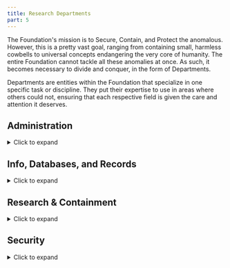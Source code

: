 ```yaml
---
title: Research Departments
part: 5
---
```


The Foundation's mission is to Secure, Contain, and Protect the anomalous.
However, this is a pretty vast goal, ranging from containing small, harmless
cowbells to universal concepts endangering the very core of humanity. The entire
Foundation cannot tackle all these anomalies at once. As such, it becomes
necessary to divide and conquer, in the form of Departments.

Departments are entities within the Foundation that specialize in one specific
task or discipline. They put their expertise to use in areas where others could
not, ensuring that each respective field is given the care and attention it
deserves.

## Administration

<details>
  <summary>Click to expand</summary>

| Department Name                                  | Description                                                                                                                 | Subdivisions (if applicable)               |
| ------------------------------------------------ | --------------------------------------------------------------------------------------------------------------------------- | ------------------------------------------ |
| The Office of the Administrator                  | An administrative department made up of The Administrator and their closest staff.                                          | N/A                                        |
| O5 Council                                       | A group of 13 high-ranking officials with ultimate control over the Foundation.                                             | N/A                                        |
| Oversight Committees                             | Each O5 runs an Oversight Committee that manages areas/sites/SCPs/Departments that fall under their individual purview      | N/A                                        |
| Site Directors' Executive Committee of the Whole | A collective of every Site Director, voting on administrative proposals _en masse_.                                         | N/A                                        |
| Accounting Department                            | Takes stock of the Foundation's assets, employees, and finances.                                                            | Sub-department of Statistics               |
| Sub-department of Statistics                     | Provides statistical information based on the records kept by the Accounting Department.                                    | N/A                                        |
| Amnestics Production Department                  | Oversees the production of amnestics within the Foundation.                                                                 | N/A                                        |
| Classification Committee                         | Proposes modifications to object classification.                                                                            | N/A                                        |
| Containment Committee                            | Proposes modifications to containment procedures.                                                                           | N/A                                        |
| Ethics Committee                                 | An independent board responsible for weighing the moral costs of the Foundation's containment.                              | Ethics Subcommittee for Humanoid Anomalies |
| Ethics Subcommittee for Humanoid Anomalies       | Determines ethical containment and containment procedures relating to humanoid anomalies.                                   | N/A                                        |
| Foundation Experimentation Committee             | Approves of testing and experimentation.                                                                                    | N/A                                        |
| Department of Health and Security                | Ensures the health of security of Foundation personnel.                                                                     | N/A                                        |
| Department of Human Resources                    | Oversees the recruiting, interviewing, and hiring of new staff, and ensuring that staff are treated well by administration. | N/A                                        |
| Legal Department                                 | The Foundation's in-house legal department.                                                                                 | N/A                                        |
| Location Selection Committee                     | Chooses the locations for testing and other Foundation procedures which cannot be conducted in-site.                        | N/A                                        |
| Department of Surplus                            | Supervises the selling or lending of Foundation surplus supplies.                                                           | N/A                                        |

</details>

## Info, Databases, and Records

<details>
  <summary>Click to expand</summary>

| Department Name                                                      | Description                                                                                                                                             | Subdivisions (If Applicable)                            |
| -------------------------------------------------------------------- | ------------------------------------------------------------------------------------------------------------------------------------------------------- | ------------------------------------------------------- |
| Department of Applied Influence                                      | Directly influences non-Foundation groups to achieve Foundation goals.                                                                                  | Subdivision of External Affairs and Intelligence Agency |
| Archival Department                                                  | Manages the SCiPNET database and the documentation of anomalies.                                                                                        | N/A                                                     |
| Decommissioning Department                                           | Reviews petitions to intentionally terminate (decommission) an SCP when containment is deemed unsustainable.                                            | N/A                                                     |
| Department of Design                                                 | Handles all aspects of creative architectural and visual decorations.                                                                                   | Iconography Division                                    |
| Digitization Department                                              | Digitizes physical records held by the Foundation.                                                                                                      | Subdivision of RAISA.                                   |
| Disinformation Bureau                                                | Disseminates false and contradictory information within the public to ensure a veil of secrecy.                                                         | N/A                                                     |
| Document Recovery Division                                           | Recovers deleted or lost documents for archiving and posterity.                                                                                         | Subdivision of RAISA.                                   |
| Explanation and Research Department                                  | Responsible for reclassifying various outdated or misclassified anomalies as Explained.                                                                 | N/A                                                     |
| Department of External Affairs and Intelligence Agency               | Studies and contains anomalies related to nation-states. Also involved in diplomatic relations with non-Foundation groups and espionage.                | Applied Influence and Public Disinformation.            |
| Iconography Division                                                 | Produces icons for Foundation use.                                                                                                                      | Subdivision of Department of Design                     |
| Information Detraction, Censorship, and Rescission Division (IDCaRD) | Monitors and obstructs groups which seek to disseminate information about the anomalous.                                                                | N/A                                                     |
| Department of Inter-Anomaly Experimentation                          | A now-defunct department that oversaw cross-testing between anomalies.                                                                                  | N/A                                                     |
| Observer: An SCP Foundation Journal                                  | Scientific journal published by the Foundation for internal circulation.                                                                                | N/A                                                     |
| Department of Paranormal Organization Review                         | Maintains records on "Groups of Interest", headed by O5-5.                                                                                              | N/A                                                     |
| Department of Public Disinformation                                  | Disseminates misinformation into the public to cover up anomalous activity.                                                                             | Subdivision of External Affairs and Intelligence Agency |
| Department of Public Outreach                                        | Oversees communications with GoIs, organizations, and figures with a public presence, and produces Foundation media to be disseminated into the public. | N/A                                                     |
| Recordkeeping and Information Security Administration (RAISA)        | Maintains the security and safety of all internal Foundation data.                                                                                      | N/A                                                     |

</details>

## Research & Containment

<details>
  <summary>Click to expand</summary>

| Department Name                                                                | Description                                                                                                                                                                                                             | Subdivisions (If Applicable)                                                                                                                             |
| ------------------------------------------------------------------------------ | ----------------------------------------------------------------------------------------------------------------------------------------------------------------------------------------------------------------------- | -------------------------------------------------------------------------------------------------------------------------------------------------------- |
| Department of Abnormalities                                                    | [DATA LOST]                                                                                                                                                                                                             | N/A                                                                                                                                                      |
| Abrahamic Division                                                             | A division of Tactical Theology focused on Abrahamic Religions (Christianity, Judaism, and Islam).                                                                                                                      | Subdivision of Tactical Theology.                                                                                                                        |
| Department of Acroamatic Abatement                                             | A department that processes anomalous waste material for disposal.                                                                                                                                                      | N/A                                                                                                                                                      |
| Alchemy Department                                                             | Tasked with containing threats beyond rational science, involving the manipulation of the Aetheric forces which generate reality.                                                                                       | N/A                                                                                                                                                      |
| Department of Amnestics                                                        | Manages amnestic administration.                                                                                                                                                                                        | N/A                                                                                                                                                      |
| Department of Analytics                                                        | Data analysis and statistical forecasting using both mundane and anomalous methods. Manages the WATCHDOG monitoring network.                                                                                            | Organized into Divisions of Data Processing, Statistical Prediction, and Informational Security. Also responsible for the ad hoc Eigenweaponry Division. |
| Department of Anomalous Chronology                                             | Studies the timeline and anomalous alterations to it.                                                                                                                                                                   | Subdivision of History                                                                                                                                   |
| Department of Anomalous Communications and Relations                           | A Department created to communicate to anomalies, GOIs and POIs. They are used in interviews, to recover vital information. They travel from site to site, or where they are needed. Its director is Dr. Cole Thereven. | N/A                                                                                                                                                      |
| Department of Anomalous Locations                                              | Oversees, classifies, and studies anomalous locations                                                                                                                                                                   | N/A                                                                                                                                                      |
| Division of Anomalous Programming                                              | Studies programming languages which use anomalous components.                                                                                                                                                           | Subdivision of Department of Informational Technology                                                                                                    |
| Department of Antiquity                                                        | Studies anomalies related to ancient civilizations.                                                                                                                                                                     | N/A                                                                                                                                                      |
| Antimemetics Division                                                          | Researches and contains antimemetic anomalies. Seemingly unaware of the Counterconceptual Division.                                                                                                                     | Subdivision of Department of Cognitohazards                                                                                                              |
| Apiary Department                                                              | Studies anomalous apians                                                                                                                                                                                                | Subdivision of Parazoology                                                                                                                               |
| Department of Atypical Persuasion                                              | Handles interrogations using tactics outside of what is normal.                                                                                                                                                         | N/A                                                                                                                                                      |
| Division of Applied Patapsychology                                             | Researches and develops anomalous mind-control methodologies.                                                                                                                                                           | NŒº Project is one of its initiatives.                                                                                                                   |
| Department of Paraastronomy                                                    | A department overseeing any and all extraterrestrial projects, as well as forwarding them to other divisions. Led by Dr L. Woomywood, with mission control in Site-64.                                                  | N/A                                                                                                                                                      |
| Department of Archaeology                                                      | A department which undergoes archaeological studies in regards to anomalous locations or civilizations.                                                                                                                 | N/A                                                                                                                                                      |
| Architectural Zoology                                                          | Studies living buildings.                                                                                                                                                                                               | Subdivision of Department of Zoology                                                                                                                     |
| Artificial Intelligence Applications Division (AIAD)                           | Develops, studies, and uses Artificial Intelligence for research and tactical operations.                                                                                                                               | Subdivision of Department of Informational Technology                                                                                                    |
| Department of Artistic Anomalies                                               | Studies anomalies related to music, dance, or visual art.                                                                                                                                                               | N/A                                                                                                                                                      |
| Department of Astrophysics                                                     | Studies physics relating to astronomical bodies.                                                                                                                                                                        | N/A                                                                                                                                                      |
| Avian Division                                                                 | Fulfills the Foundation's goals from an alternative perspective. Employed and organized solely by SCP-3095-1 instances who work for the Foundation.                                                                     | N/A                                                                                                                                                      |
| Department of Chemistry                                                        | Studies chemical anomalies.                                                                                                                                                                                             | Metallurgical Studies                                                                                                                                    |
| Department of Cognitohazards                                                   | Reviews memetic hazards for cognitohazardous effects.                                                                                                                                                                   | See Antimemetics Division & Memetics Division.                                                                                                           |
| Compendium Phenomic Inquiry                                                    | A department within the Compendium consisting of a task force of scientific experts who investigate scientific curiosities.                                                                                             | N/A                                                                                                                                                      |
| Computus Desk                                                                  | Performs computations associated with theological anomalies.                                                                                                                                                            | N/A                                                                                                                                                      |
| Concepts Division                                                              | Studies conceptual anomalies, or anomalies relating to concepts.                                                                                                                                                        | N/A                                                                                                                                                      |
| Department of Conlanging                                                       | Develops new words or phrases to describe anomalous phenomena                                                                                                                                                           | N/A                                                                                                                                                      |
| Counterconceptual Division                                                     | Studies anomalies that resist conception. Seemingly unaware of the Antimemetics Division.                                                                                                                               | N/A                                                                                                                                                      |
| Department of Cryptozoology                                                    | Studies anomalous animal species.                                                                                                                                                                                       | Subdivision of Parazoology                                                                                                                               |
| Department of Culinary Anomalies                                               | Manages anomalous food understanding.                                                                                                                                                                                   | N/A                                                                                                                                                      |
| Cult Division                                                                  | Studies anomalous cults.                                                                                                                                                                                                | N/A                                                                                                                                                      |
| Department of Ectodimensional Anomalies                                        | Studies anomalies orginating from other dimensions.                                                                                                                                                                     | N/A                                                                                                                                                      |
| Department of Epidemiology                                                     | Studies the spread and possible control of anomalous diseases                                                                                                                                                           | N/A                                                                                                                                                      |
| Engineering Division                                                           | Develops Foundation technology and structures                                                                                                                                                                           | N/A                                                                                                                                                      |
| Department of Essophysics                                                      | A small department that studies essophysical entities and manifestation events. "Essophysical" denotes physical embodiments of concepts.                                                                                | N/A                                                                                                                                                      |
| Department of Esoteric Physics                                                 | Studies anomalies that operate under anomalous rules of physics.                                                                                                                                                        | N/A                                                                                                                                                      |
| Department of Ethnography                                                      | Studies the anomalous customs of different people and cultures.                                                                                                                                                         | N/A                                                                                                                                                      |
| Experimental Containment Research Group (ECRG)                                 | Develop new containment techniques, often later declared anomalous.                                                                                                                                                     | N/A                                                                                                                                                      |
| Department of Extradimensional Matters, Department of Extradimensional Studies | Studies cross-dimensional travel and affairs.                                                                                                                                                                           | N/A                                                                                                                                                      |
| Department of Extrasolar Activities                                            | Monitors and researches anomalies beyond the solar system.                                                                                                                                                              | N/A                                                                                                                                                      |
| Department of Extratemporal Studies                                            | Studies events from other timelines and dimensions.                                                                                                                                                                     | N/A                                                                                                                                                      |
| Department of Film and Media                                                   | Studies and contains anomalies related to auditory and visual media.                                                                                                                                                    | N/A                                                                                                                                                      |
| General Non-Anomalous Testing and Containment (GNATC)                          | Nicknamed "Granny's Attic," stores and processes objects that are determined to be non-anomalous.                                                                                                                       | "Processing Bureau" (also called "Penalty Box") - considered a punishment detail for researchers who have annoyed management.                            |
| Department of Geology                                                          | Studies geological anomalies                                                                                                                                                                                            | N/A                                                                                                                                                      |
| Department of History                                                          | Studies historical information in regards to the anomalous                                                                                                                                                              | Chronology, Public History and Xenohistory                                                                                                               |
| Human Capital Exchange Division                                                | Tasked with the containment of SCP-4600 through the use of social and economic engineering.                                                                                                                             | N/A                                                                                                                                                      |
| Department of Informational Technologies                                       | Studies anomalies relating to computer technology.                                                                                                                                                                      | See AIAD & Division of Anomalous Programming.                                                                                                            |
| Department of Kinetography                                                     | Studies kinetoglyphs: Physical and mental anomalous effects that occur when an entity performs specific motions and gestures.                                                                                           | N/A                                                                                                                                                      |
| Department of Literature                                                       | Studies anomalous literature or literature relating to the anomalous.                                                                                                                                                   | N/A                                                                                                                                                      |
| Department of Marketing                                                        | Studies anomalies to devise ways to get the most profit out of them as possible. Part of the SCP Corporation.                                                                                                           | N/A                                                                                                                                                      |
| Department of Mathematics                                                      | Studies mathematical anomalies.                                                                                                                                                                                         | N/A                                                                                                                                                      |
| Medical Department                                                             | Provides medical support to Foundation operatives.                                                                                                                                                                      | N/A                                                                                                                                                      |
| Memetics Division                                                              | Studies anomalous memetics.                                                                                                                                                                                             | N/A                                                                                                                                                      |
| Department of Metallurgical Studies                                            | Department dedicated to researching and cataloguing anomalous metals.                                                                                                                                                   | Subdivision of Chemistry                                                                                                                                 |
| Department of Microbiology                                                     | Studies anomalous microorganisms                                                                                                                                                                                        | N/A                                                                                                                                                      |
| Department of Miscommunications (DoMc)                                         | Researches and contains anomalies that violate or negate conventional linguistics.                                                                                                                                      | N/A                                                                                                                                                      |
| Department of Multidimensional Imbrication                                     | Deals with the merging and overlapping of different realities                                                                                                                                                           | N/A                                                                                                                                                      |
| Department of Nautical Anomalies                                               | Studies anomalous nautical vessels.                                                                                                                                                                                     | N/A                                                                                                                                                      |
| Office of the Nganga                                                           | Manages Foundation staff members who are shamans, witch doctors or practitioners of traditional African magic                                                                                                           | N/A                                                                                                                                                      |
| Department of Occult Containment                                               | Devises containment procedures involving thaumaturgy and/or ritualistic practices.                                                                                                                                      | N/A                                                                                                                                                      |
| Department of Ontokinetics                                                     | Studies anomalies capable of altering reality, with Site-120 being its main hub of operations.                                                                                                                          | Theology Division, Thaumaturgy Division, & Spatial Disruptions Division.                                                                                 |
| Department of Paracryptology                                                   | Studies anomalous code, usually in an attempt to decode it.                                                                                                                                                             | N/A                                                                                                                                                      |
| Department of Parazoology                                                      | Studies anomalous animal species.                                                                                                                                                                                       | Apiary, Architectural Zoology and Cryptozoology.                                                                                                         |
| Department of 'Pataphysics                                                     | Studies anomalies relating to the narrative.                                                                                                                                                                            | N/A                                                                                                                                                      |
| Department of Pastaphysics                                                     | Prepares meals for anomalies and staff members based on their preferences and role in The Foundation.                                                                                                                   | N/A                                                                                                                                                      |
| Psionics Division                                                              | Studies psionics (i.e telekinesis, telepathy, etc.)                                                                                                                                                                     | N/A                                                                                                                                                      |
| Department of Public History                                                   | Alters public records of historical events.                                                                                                                                                                             | N/A                                                                                                                                                      |
| Department of Solar System Oversight                                           | Monitors and researches anomalies within the solar system.                                                                                                                                                              | N/A                                                                                                                                                      |
| Department of Spectral Phenomena                                               | Studies apparitions, ghosts, and other spectral anomalies.                                                                                                                                                              | N/A                                                                                                                                                      |
| Department of Surrealistics                                                    | Responsible for the identification and containment of incoherent anomalies, requiring non-traditional logic to observe and effectively comprehend.                                                                      | N/A                                                                                                                                                      |
| Department of Tactical Mathematics                                             | A department specializing in the study of anomalous mathematics for Foundation utilization.                                                                                                                             | N/A                                                                                                                                                      |
| Office of Tactical Theology                                                    | A department responsible for assisting in the capture, containment, and potential neutralization of theological anomalies.                                                                                              | Abrahamic Division.                                                                                                                                      |
| Department of Temporal Anomalies                                               | The Foundation has no record of the existence of a "Temporal Anomalies Department" headed by Dr. Thaddeus Xyank.                                                                                                        | N/A                                                                                                                                                      |
| Department of Tesseractic Geometry                                             | Focuses on determining a method of further interaction with higher-dimensional entities.                                                                                                                                | N/A                                                                                                                                                      |
| Department of Thaumatology                                                     | Studies the anomalous science of thaumaturgy (colloquially, magic).                                                                                                                                                     | Subdivsion of Department of Ontokinetics                                                                                                                 |
| Department of Trans-Dimensional Development and Discovery                      | A department within the Compendium that oversees the discovery and relationships with other realities. Headed by Dr. Primrose                                                                                           | N/A                                                                                                                                                      |
| Department of Unreality                                                        | Researches anomalies which imply that baseline reality is fictional or otherwise un-real.                                                                                                                               | N/A                                                                                                                                                      |
| Department of Web Anomaly Containment (DoWAC)                                  | Specializing in the containment of internet anomalies, DoWAC operates almost all of the Foundation's web-sweepers. Headed by Niel Connors.                                                                              | Formerly the Web Anomalies Containment Team (WACT)                                                                                                       |
| Department of Xenohistory                                                      | Studies the history of extraterrestrial civilizations                                                                                                                                                                   | Subdivision of History                                                                                                                                   |

</details>

## Security

<details>
  <summary>Click to expand</summary>

| Department Name                                     | Description                                                                                                                                                                                      | Subdivisions (If Applicable)                                      |
| --------------------------------------------------- | ------------------------------------------------------------------------------------------------------------------------------------------------------------------------------------------------ | ----------------------------------------------------------------- |
| Department of Applied Force                         | Foundation's military arm, overseeing joint tasks force operations.                                                                                                                              | Department of Applied Influence and the Department of Task Forces |
| Department of Anomalous Weapons Development         | Develops means of weaponizing anomalies for use in Foundation operations.                                                                                                                        | N/A                                                               |
| Emergent Threat Tactical Response Authority (ETTRA) | Specializes in identifying threats and responding to them before or right as they become an issue.                                                                                               | N/A                                                               |
| Department of Internal Affairs                      | Department responsible for archiving general incidents and similar events that do not fall into the purview of a single department.                                                              | N/A                                                               |
| Department of Personnel Integrity                   | A department specializing in investigating personnel irregularities and ensuring they haven't been compromised/are who they say they are.                                                        | N/A                                                               |
| Special Duty Office                                 | Recruits and manages individuals who qualify, by means of apostolic succession or the equivalent, and by maintaining a high akiva rating, for certain containment tasks of a theological nature. | Subdivision of the Office of Tactical Theology                    |
| Department of Task Forces                           | A department overseeing the formation, operations, and deactivation of Foundation Task Forces.                                                                                                   | N/A                                                               |

</details>
